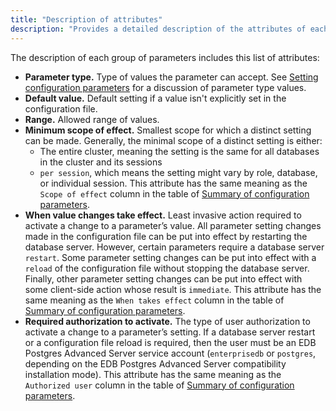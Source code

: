 ```yaml
---
title: "Description of attributes"
description: "Provides a detailed description of the attributes of each configuration parameter, grouped by function"
---
```


The description of each group of parameters includes this list of attributes:

-   **Parameter type.** Type of values the parameter can accept. See [Setting configuration parameters](../01_setting_new_parameters/#setting_configuration_parameters) for a discussion of parameter type values.
-   **Default value.** Default setting if a value isn't explicitly set in the configuration file.
-   **Range.** Allowed range of values.
-   **Minimum scope of effect.** Smallest scope for which a distinct setting can be made. Generally, the minimal scope of a distinct setting is either:
    -  The entire cluster, meaning the setting is the same for all databases in the cluster and its sessions 
    -  `per session`, which means the setting might vary by role, database, or individual session. 
    This attribute has the same meaning as the `Scope of effect` column in the table of [Summary of configuration parameters](../02_summary_of_configuration_parameters/#summary_of_configuration_parameters).
-   **When value changes take effect.** Least invasive action required to activate a change to a parameter’s value. All parameter setting changes made in the configuration file can be put into effect by restarting the database server. However, certain parameters require a database server `restart`. Some parameter setting changes can be put into effect with a `reload` of the configuration file without stopping the database server. Finally, other parameter setting changes can be put into effect with some client-side action whose result is `immediate`. This attribute has the same meaning as the `When takes effect` column in the table of [Summary of configuration parameters](../02_summary_of_configuration_parameters/#summary_of_configuration_parameters).
-   **Required authorization to activate.** The type of user authorization to activate a change to a parameter’s setting. If a database server restart or a configuration file reload is required, then the user must be an EDB Postgres Advanced Server service account (`enterprisedb` or `postgres`, depending on the EDB Postgres Advanced Server compatibility installation mode). This attribute has the same meaning as the `Authorized user` column in the table of [Summary of configuration parameters](../02_summary_of_configuration_parameters/#summary_of_configuration_parameters).
